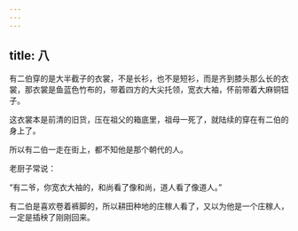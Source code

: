 ```yaml
---
---
---
```

title: 八
---



有二伯穿的是大半截子的衣裳，不是长衫，也不是短衫，而是齐到膝头那么长的衣裳，那衣裳是鱼蓝色竹布的，带着四方的大尖托领，宽衣大袖，怀前带着大麻铜钮子。

这衣裳本是前清的旧货，压在祖父的箱底里，祖母一死了，就陆续的穿在有二伯的身上了。

所以有二伯一走在街上，都不知他是那个朝代的人。

老厨子常说：

“有二爷，你宽衣大袖的，和尚看了像和尚，道人看了像道人。”

有二伯是喜欢卷着裤脚的，所以耕田种地的庄稼人看了，又以为他是一个庄稼人，一定是插秧了刚刚回来。